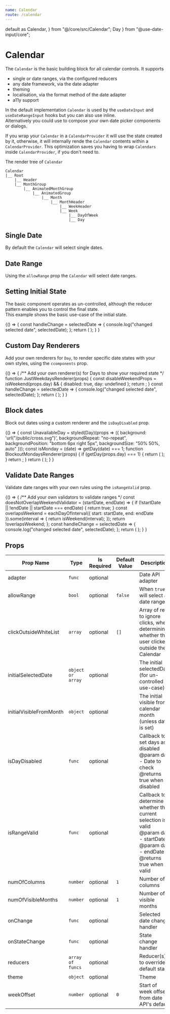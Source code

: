 ```yaml
---
name: Calendar
route: /calendar
---
```

  default as Calendar,
} from "@/core/src/Calendar";
  Day
} from "@use-date-input/core";

# Calendar
The `Calendar` is the basic building block for all calendar controls.
It supports  

- single or date ranges, via the  configured reducers
- any date framework, via the date adapter
- theming
- localisation, via the format method of the date adapter
- a11y support

In the default implementation `Calendar` is used by the `useDateInput` and `useDateRangeInput` hooks but you can also use inline.  
Alternatively you could use to compose your own date picker components or dialogs.

If you wrap your `Calendar` in a `CalendarProvider` it will use the state created by it, otherwise, it will internally rende 
the `Calendar` contents within a `CalendarProvider`. This optimization saves you having to wrap `Calendars` inside `CalendarProvider`,
if you don't need to.  

The render tree of `Calendar`

```
Calendar
|__ Root  
    |__ Header  
    |__ MonthGroup  
        |__ AnimatedMonthGroup  
            |__ AnimatedGroup  
                |__ Month  
                    |__ MonthHeader  
                        |__ WeekHeader  
                        |__ Week  
                            |__ DayOfWeek  
                            |__ Day  
```

## Single Date
By default the `Calendar` will select single dates.

<Playground>
    <Calendar 
        adapter={dateAdapter} 
        numOfColumns={4} 
        numOfVisibleMonths={12} 
    />
</Playground>

## Date Range
Using the `allowRange` prop the `Calendar` will select date ranges.

<Playground>
    <Calendar 
        adapter={dateAdapter}
        allowRange
        numOfColumns={4}
        numOfVisibleMonths={12}
    />
</Playground>

## Setting Initial State
The basic component operates as un-controlled, although the reducer pattern enables you to control the final state.  
This example shows the basic use-case of the initial state.

<Playground>
{() => {
    const handleChange = selectedDate => {
        console.log("changed selected date", selectedDate);
    };
    return (
    <Calendar
        adapter={dateAdapter}
        initialSelectedDate={createDate("2020-02-20")}
        initialVisibleFromMonth={createDate("2020-02-01")}
        numOfVisibleMonths={12}
        numOfColumns={4}
        onChange={handleChange}
    />
    );
}
}
</Playground>

## Custom Day Renderers
Add your own renderers for `Day`, to render specific date states with your own styles, using the `ccomponents` prop.  

<Playground>
{() => {
    /** Add your own renderer(s) for Days to show your required state */
    function JustWeekdaysRenderer(props) {
        const disableWeekendProps = isWeekend(props.day) && {
            disabled: true,
            day: undefined
        };
        return <Day {...props} {...disableWeekendProps} />;
    }
    const handleChange = selectedDate => {
        console.log("changed selected date", selectedDate);
    };
    return (
        <Calendar
            adapter={dateAdapter}
            allowRange
            components={{
            Day: JustWeekdaysRenderer
            }}
            onChange={handleChange}
            numOfVisibleMonths={12}
            numOfColumns={4}
            weekOffset={1}
        />
    );
    }
}
</Playground>

## Block dates
Block out dates using a custom renderer and the `isDayDisabled` prop.  

<Playground>
{() => {
    const UnavailableDay = styled(Day)(props => ({
        background: 'url("/public/cross.svg")',
        backgroundRepeat: "no-repeat",
        backgroundPosition: "bottom 6px right 5px",
        backgroundSize: "50% 50%, auto"
    }));
    const isMonday = (date) => getDay(date) === 1;
    function BlockoutMondaysRenderer(props) {
        if (getDay(props.day) === 1) {
            return (
                <span style={{ cursor: "not-allowed" }}>
                    <UnavailableDay {...props} disabled />
                </span>
            );
        }
        return <Day {...props} />;
    }
    return (
    <Calendar
        adapter={dateAdapter}
        components={{
            Day: BlockoutMondaysRenderer
        }}
        isDayDisabled={isMonday}
        numOfVisibleMonths={12}
        numOfColumns={4}
        weekOffset={1}
    />);
    }
}
</Playground>

## Validate Date Ranges
Validate date ranges with your own rules using the `isRangeValid` prop.  

<Playground>
{() => {
  /** Add your own validators to validate ranges */
    const doesNotOverlapWeekendValidator = (startDate, endDate) => {
        if (!startDate || !endDate || startDate === endDate) {
            return true;
        }
        const overlapsWeekend = eachDayOfInterval({
            start: startDate,
            end: endDate
        }).some(interval => {
            return isWeekend(interval);
        });
        return !overlapsWeekend;
    };
    const handleChange = selectedDate => {
        console.log("changed selected date", selectedDate);
    };
    return (
        <Calendar
            adapter={dateAdapter}
            allowRange
            isRangeValid={doesNotOverlapWeekendValidator}
            onChange={handleChange}
            numOfVisibleMonths={12}
            numOfColumns={4}
            weekOffset={1}
        />
    );
  }
}
</Playground>

## Props
| Prop Name | Type | Is Required | Default Value | Description |
|-|-|-|-|-|
| adapter| `func`| optional| | Date API adapter|
| allowRange| `bool`| optional| `false`| When `true` will select a date range|
| clickOutsideWhiteList| `array`| optional| `[]`| Array of refs to ignore clicks, when determining whether the user clicked outside the Calendar|
| initialSelectedDate| `object or array`| optional| | The initial selectedDate (for un-controlled use-case)|
| initialVisibleFromMonth| `object`| optional| | The initial visible from calendar month (unless date is set)|
| isDayDisabled| `func`| optional| | Callback to set days as disabled   @param day - Date to check        @returns true when disabled|
| isRangeValid| `func`| optional| | Callback to determine whether the current selection is valid   @param day - startDate    @param day - endDate        @returns true when valid|
| numOfColumns| `number`| optional| `1`| Number of columns|
| numOfVisibleMonths| `number`| optional| `1`| Number of visible months|
| onChange| `func`| optional| | Selected date change handler|
| onStateChange| `func`| optional| | State change handler|
| reducers| `array of funcs`| optional| | Reducer(s), to override default state|
| theme| `object`| optional| | Theme|
| weekOffset| `number`| optional| `0`| Start of week offset from date API's default|
